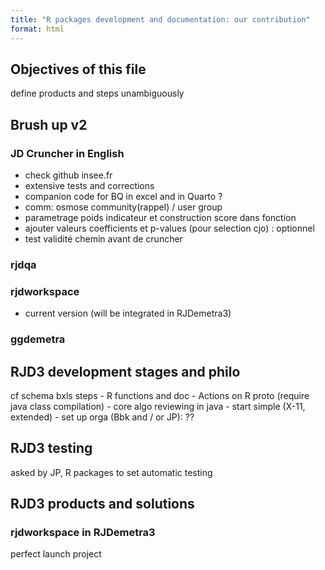 ```yaml
---
title: "R packages development and documentation: our contribution"
format: html
---
```


## Objectives of this file 

define products and steps 
unambiguously

## Brush up v2

### JD Cruncher in English
- check github insee.fr
- extensive tests and corrections 
- companion code for BQ in excel and in Quarto ?
- comm: osmose community(rappel) / user group
- parametrage poids indicateur et construction score dans fonction
- ajouter valeurs coefficients et p-values (pour selection cjo) : optionnel
- test validité chemin avant de cruncher 

### rjdqa 


### rjdworkspace 
- current version (will be integrated in RJDemetra3)

### ggdemetra


## RJD3 development stages and philo

cf schema bxls
steps 
- R functions and doc 
- Actions on R proto (require java class compilation)
- core algo reviewing in java 
  - start simple (X-11, extended)
  - set up orga (Bbk and / or JP):  ??

## RJD3 testing

asked by JP, R packages to set automatic testing

## RJD3 products and solutions 

### rjdworkspace in RJDemetra3
perfect launch project

